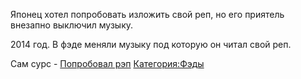 {{Фэды
|title1=Попробовал фэд
|image1=[[Файл:2017-11-30_19-42-51.png|thumb|left|250px]]
|плейлист=[https://www.youtube.com/playlist?list=PLZTd1q1YI_1MG0FhUQXkLOZzTZ3BJOlEo Ссылка на плейлист]
}}

Японец хотел попробовать изложить свой реп, но его приятель внезапно выключил музыку.

2014 год. В фэде меняли музыку под которую он читал свой реп.

Сам сурс - [[Попробовал рэп]]
[[Категория:Фэды]]